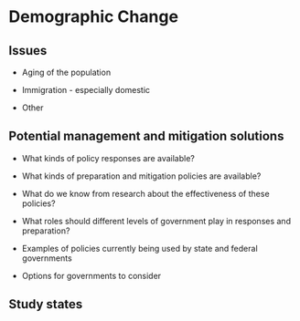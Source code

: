 # Demographic Change

## Issues

-   Aging of the population

-   Immigration - especially domestic

-   Other

## Potential management and mitigation solutions

-   What kinds of policy responses are available?

-   What kinds of preparation and mitigation policies are available?

-   What do we know from research about the effectiveness of these policies?

-   What roles should different levels of government play in responses and preparation?

-   Examples of policies currently being used by state and federal governments

-   Options for governments to consider

## Study states
